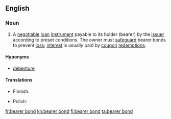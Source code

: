 ==English==

===Noun===
{{en-noun}}

# {{context|legal|lang=en}} A [[negotiable]] [[loan]] [[instrument]] payable to its holder (bearer) by the [[issuer]] according to preset conditions. The owner must [[safeguard]] bearer bonds to prevent [[loss]]; [[interest]] is usually paid by [[coupon]] [[redemption]]s.

====Hyponyms====
* [[debenture]]

====Translations====
{{trans-top|negotiable instrument}}
* Finnish: {{t|fi|haltijavelkakirja}}
{{trans-mid}}
* Polish: {{t+|pl|[[obligacja]] [[na okaziciela]]|f}}
{{trans-bottom}}

[[fr:bearer bond]]
[[kn:bearer bond]]
[[fi:bearer bond]]
[[ta:bearer bond]]